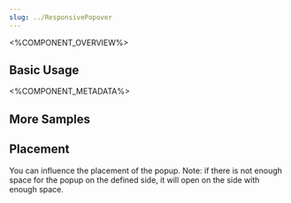 ```yaml
---
slug: ../ResponsivePopover
---
```



<%COMPONENT_OVERVIEW%>

## Basic Usage
<Basic />

<%COMPONENT_METADATA%>

## More Samples

## Placement
You can influence the placement of the popup.
Note: if there is not enough space for the popup on the defined side, it will open on the side with enough space.

<Placement />
